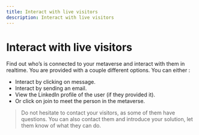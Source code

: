 ```yaml
---
title: Interact with live visitors
description: Interact with live visitors
---
```


# Interact with live visitors

Find out who’s is connected to your metaverse and interact with them in realtime. You are provided with a couple different options. You can either :

* Interact by clicking on message.
* Interact by sending an email.
* View the LinkedIn profile of the user (if they provided it).
* Or click on join to meet the person in the metaverse.

> Do not hesitate to contact your visitors, as some of them have questions. You can also contact them and introduce your solution, let them know of what they can do.
